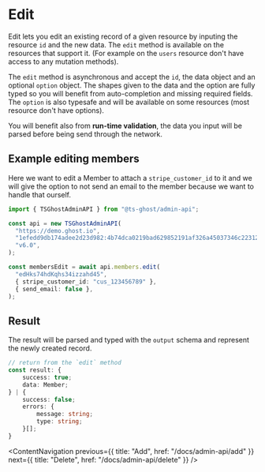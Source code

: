 # Edit

Edit lets you edit an existing record of a given resource by inputing the resource `id` and the new data. The `edit` method is available on the resources that support it. (For example on the `users` resource don't have access to any mutation methods).

The `edit` method is asynchronous and accept the `id`, the data object and an optional `option` object. The shapes given to the data and the option are fully typed so you will benefit from auto-completion and missing required fields. The `option` is also typesafe and will be available on some resources (most resource don't have options).

You will benefit also from **run-time validation**, the data you input will be parsed before being send through the network.

## Example editing members

Here we want to edit a Member to attach a `stripe_customer_id` to it and we will give the option to not send an email to the member because we want to handle that ourself.

```ts
import { TSGhostAdminAPI } from "@ts-ghost/admin-api";

const api = new TSGhostAdminAPI(
  "https://demo.ghost.io",
  "1efedd9db174adee2d23d982:4b74dca0219bad629852191af326a45037346c2231240e0f7aec1f9371cc14e8",
  "v6.0",
);

const membersEdit = await api.members.edit(
  "edHks74hdKqhs34izzahd45",
  { stripe_customer_id: "cus_123456789" },
  { send_email: false },
);
```

## Result

The result will be parsed and typed with the `output` schema and represent the newly created record.

```ts
// return from the `edit` method
const result: {
    success: true;
    data: Member;
} | {
    success: false;
    errors: {
        message: string;
        type: string;
    }[];
}
```

<ContentNavigation
  previous={{ title: "Add", href: "/docs/admin-api/add" }}
  next={{ title: "Delete", href: "/docs/admin-api/delete" }}
/>
